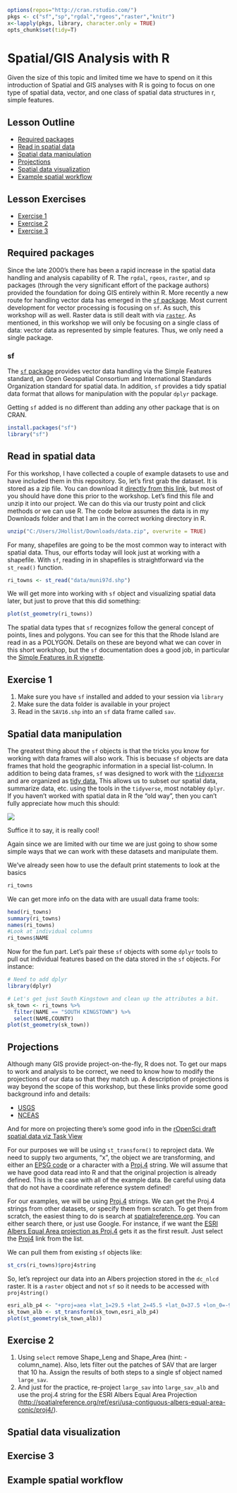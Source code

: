 ```r
options(repos="http://cran.rstudio.com/")
pkgs <- c("sf","sp","rgdal","rgeos","raster","knitr")
x<-lapply(pkgs, library, character.only = TRUE)
opts_chunk$set(tidy=T)
```

# Spatial/GIS Analysis with R

Given the size of this topic and limited time we have to spend on it this introduction of Spatial and GIS analyses with R is going to focus on one type of spatial data, vector, and one class of spatial data structures in r, simple features.

## Lesson Outline
- [Required packages](#required-spatial-packages)
- [Read in spatial data](#read-in-spatial-data)
- [Spatial data manipulation](#spatial-data-manipulation)
- [Projections](#projections)
- [Spatial data visualization](#spatial-data-visualization)
- [Example spatial workflow](#example-spatial-workflow)

## Lesson Exercises
- [Exercise 1](#exercise-1)
- [Exercise 2](#exercise-2)
- [Exercise 3](#exercise-3)

## Required packages

 Since the late 2000's there has been a rapid increase in the spatial data handling and analysis capability of R.  The `rgdal`, `rgeos`, `raster`, and `sp` packages (through the very significant effort of the package authors) provided the foundation for doing GIS entirely within R. More recently a new route for handling vector data has emerged in the [`sf` package](https://cran.r-project.org/package=sf).  Most current development for vector processing is focusing on `sf`.  As such, this workshop will as well.  Raster data is still dealt with via [`raster`](https://cran.r-project.org/package=raster). As mentioned, in this workshop we will only be focusing on a single class of data: vector data as represented by simple features.  Thus, we only need a single package. 

### sf
The [`sf` package](http://r-spatial.github.io/sf/) provides vector data handling via the Simple Features standard, an Open Geospatial Consortium and International Standards Organization standard for spatial data. In addition, `sf` provides a tidy spatial data format that allows for manipulation with the popular `dplyr` package.

Getting `sf` added is no different than adding any other package that is on CRAN.

```r
install.packages("sf")
library("sf")
```

## Read in spatial data 

For this workshop, I have collected a couple of example datasets to use and have included them in this repository.  So, let's first grab the dataset.  It is stored as a zip file.  You can download it [directly from this link](https://usepa.github.io/cerf_r/data.zip), but most of you should have done this prior to the workshop.  Let's find this file and unzip it into our project.  We can do this via our trusty point and click methods or we can use R. The code below assumes the data is in my Downloads folder and that I am in the correct working directory in R.

```r
unzip("C:/Users/JHollist/Downloads/data.zip", overwrite = TRUE)
```

For many, shapefiles are going to be the most common way to interact with spatial data.  Thus, our efforts today will look just at working with a shapefile.  With `sf`, reading in in shapefiles is straightforward via the `st_read()` function.

```r
ri_towns <- st_read("data/muni97d.shp")
```

We will get more into working with `sf` object and visualizing spatial data later, but just to prove that this did something:

```r
plot(st_geometry(ri_towns))
```

The spatial data types that `sf` recognizes follow the general concept of points, lines and polygons.  You can see for this that the Rhode Island  are read in as a POLYGON.  Details on these are beyond what we can cover in this short workshop, but the `sf` documentation does a good job, in particular the [Simple Features in R vignette](https://r-spatial.github.io/sf/articles/sf1.html).

## Exercise 1

1. Make sure you have `sf` installed and added to your session via `library`
2. Make sure the data folder is available in your project
3. Read in the `SAV16.shp` into an `sf` data frame called `sav`.

## Spatial data manipulation

The greatest thing about the `sf` objects is that the tricks you know for working with data frames will also work. This is becuase `sf` objects are data frames that hold the geographic information in a special list-column.  In addition to being data frames, `sf` was designed to work with the [`tidyverse`](https://tidyverse.org) and are organized as [tidy data.](http://vita.had.co.nz/papers/tidy-data.html)  This allows us to subset our spatial data, summarize data, etc. using the tools in the `tidyverse`, most notabley `dplyr`.  If you haven't worked with spatial data in R the "old way", then you can't fully appreciate how much this should:

![](https://media.giphy.com/media/3o7TKSjRrfIPjeiVyM/giphy.gif)

Suffice it to say, it is really cool!

Again since we are limited with our time we are just going to show some simple ways that we can work with these datasets and manipulate them.

We've already seen how to use the default print statements to look at the basics

```r
ri_towns
```

We can get more info on the data with are usuall data frame tools:

```r
head(ri_towns)
summary(ri_towns)
names(ri_towns)
#Look at individual columns
ri_towns$NAME
```

Now for the fun part.  Let's pair these `sf` objects with some `dplyr` tools to pull out individual features based on the data stored in the `sf` objects.  For instance:
 
```r
# Need to add dplyr
library(dplyr)

# Let's get just South Kingstown and clean up the attributes a bit.
sk_town <- ri_towns %>%
  filter(NAME == "SOUTH KINGSTOWN") %>%
  select(NAME,COUNTY)
plot(st_geometry(sk_town))
```


## Projections

Although many GIS provide project-on-the-fly, R does not.  To get our maps to work and analysis to be correct, we need to know how to modify the projections of our data so that they match up.  A description of projections is way beyond the scope of this workshop, but these links provide some good background info and details:

- [USGS](http://egsc.usgs.gov/isb//pubs/MapProjections/projections.html)
- [NCEAS](https://www.nceas.ucsb.edu/~frazier/RSpatialGuides/OverviewCoordinateReferenceSystems.pdf)

And for more on projecting there's some good info in the [rOpenSci draft spatial data viz Task View](https://github.com/ropensci/maptools#projecting-data)

For our purposes we will be using `st_transform()` to reproject data.  We need to supply two arguments, "x", the object we are transforming, and either an [EPSG code](http://www.epsg-registry.org/) or a character with a [Proj.4](https://trac.osgeo.org/proj/) string.  We will assume that we have good data read into R and that the original projection is already defined.  This is the case with all of the example data.  Be careful using data that do not have a coordinate reference system defined!

For our examples, we will be using [Proj.4](https://trac.osgeo.org/proj/) strings.  We can get the Proj.4 strings from other datasets, or specify them from scratch.  To get them from scratch, the easiest thing to do is search at [spatialreference.org](http://spatialreference.org/).  You can either search there, or just use Google.  For instance, if we want the [ESRI Albers Equal Area projection as Proj.4](www.google.com/search?q=ESRI Albers Equal Area projection as Proj.4) gets it as the first result.  Just select the [Proj4](http://spatialreference.org/ref/esri/usa-contiguous-albers-equal-area-conic/proj4/) link from the list.

We can pull them from existing `sf` objects like:

```r
st_crs(ri_towns)$proj4string
```

So, let's reproject our data into an Albers projection stored in the `dc_nlcd` raster.  It is a `raster` object and not `sf` so it needs to be accessed with `proj4string()`

```r
esri_alb_p4 <- "+proj=aea +lat_1=29.5 +lat_2=45.5 +lat_0=37.5 +lon_0=-96 +x_0=0 +y_0=0 +ellps=GRS80 +datum=NAD83 +units=m +no_defs"
sk_town_alb <- st_transform(sk_town,esri_alb_p4)
plot(st_geometry(sk_town_alb))
```

## Exercise 2

1. Using `select` remove Shape_Leng and Shape_Area (hint: -column_name). Also, lets filter out the patches of SAV that are larger that 10 ha.  Assign the results of both steps to a single sf object named `large_sav`.  
2. And just for the practice, re-project `large_sav` into `large_sav_alb` and use the proj.4 string for the ESRI Albers Equal Area Projection (<http://spatialreference.org/ref/esri/usa-contiguous-albers-equal-area-conic/proj4/>).

## Spatial data visualization

## Exercise 3

## Example spatial workflow


